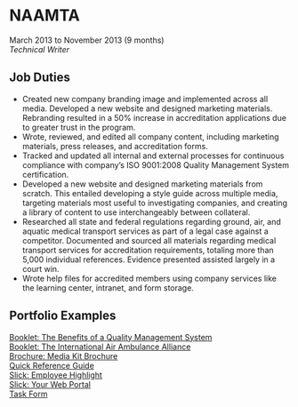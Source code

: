 # NAAMTA

March 2013 to November 2013 (9 months)<br />
_Technical Writer_

## Job Duties

* Created new company branding image and implemented across all media. Developed a new website
and designed marketing materials. Rebranding resulted in a 50% increase in accreditation
applications due to greater trust in the program.
* Wrote, reviewed, and edited all company content, including marketing materials, press releases,
and accreditation forms.
* Tracked and updated all internal and external processes for continuous compliance with company’s
ISO 9001:2008 Quality Management System certification.
* Developed a new website and designed marketing materials from scratch. This entailed developing
a style guide across multiple media, targeting materials most useful to investigating companies,
and creating a library of content to use interchangeably between collateral.
* Researched all state and federal regulations regarding ground, air, and aquatic medical transport
services as part of a legal case against a competitor. Documented and sourced all materials
regarding medical transport services for accreditation requirements, totaling more than 5,000
individual references. Evidence presented assisted largely in a court win.
* Wrote help files for accredited members using company services like the learning center,
intranet, and form storage.

## Portfolio Examples

<a target="\_blank" href="/naamta/benefitQmsBooklet.pdf"> Booklet: The Benefits of a Quality Management System </a><br />
<a target="\_blank" href="/naamta/iaaaBooklet.pdf"> Booklet: The International Air Ambulance Alliance </a><br />
<a target="\_blank" href="/naamta/kitBrochure.pdf"> Brochure: Media Kit Brochure </a><br />
<a target="\_blank" href="/naamta/quickRefGuide.pdf"> Quick Reference Guide </a><br />
<a target="\_blank" href="/naamta/employeeHighlight.pdf"> Slick: Employee Highlight </a><br />
<a target="\_blank" href="/naamta/portalSlick.pdf"> Slick: Your Web Portal </a><br />
<a target="\_blank" href="/naamta/taskForm1.pdf"> Task Form </a>